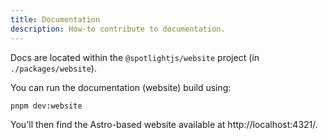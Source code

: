 ```yaml
---
title: Documentation
description: How-to contribute to documentation.
---
```


Docs are located within the `@spotlightjs/website` project (in `./packages/website`).

You can run the documentation (website) build using:

```shell
pnpm dev:website
```

You'll then find the Astro-based website available at http://localhost:4321/.
